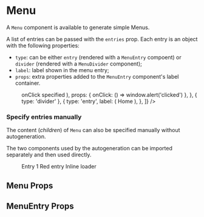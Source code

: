 

<Meta title="Components/Menu" component={Menu} />

# Menu

A `Menu` component is available to generate simple Menus.

A list of entries can be passed with the `entries` prop.
Each entry is an object with the following properties:

-   `type`: can be either `entry` (rendered with a `MenuEntry` compoent) or `divider` (rendered with a `MenuDivider` component);
-   `label`: label shown in the menu entry;
-   `props`: extra properties added to the `MenuEntry` component's label container.

<Preview>
    <Story name="Default">
        <div>
            <Menu
                entries={[
                    { type: 'entry', label: 'Entry 1' },
                    { type: 'entry', label: 'Disabled Entry', props: { disabled: true } },
                    { type: 'entry', label: 'Red entry', props: { style: { color: 'red' } } },
                    {
                        type: 'entry',
                        label: (
                            <span>
                                <Monospace>onClick</Monospace> specified
                            </span>
                        ),
                        props: { onClick: () => window.alert('clicked') },
                    },
                    { type: 'divider' },
                    {
                        type: 'entry',
                        label: (
                            <span>
                                <Icon name="home" size="smaller" /> Home
                            </span>
                        ),
                    },
                ]}
            />
        </div>
    </Story>
</Preview>

### Specify entries manually

The content (_children_) of `Menu` can also be specified manually without autogeneration.

The two components used by the autogeneration can be imported separately and then used directly.

<Preview>
    <Story name="Customized content">
        <div>
            <Menu>
                <MenuEntry>Entry 1</MenuEntry>
                <MenuEntry style={{ color: 'red' }}>Red entry</MenuEntry>
                <MenuDivider />
                <MenuEntry>
                    <Loader type="inline" /> Inline loader
                </MenuEntry>
            </Menu>
        </div>
    </Story>
</Preview>

## Menu Props

<Props of={Menu} />

## MenuEntry Props

<Props of={MenuEntry} />
